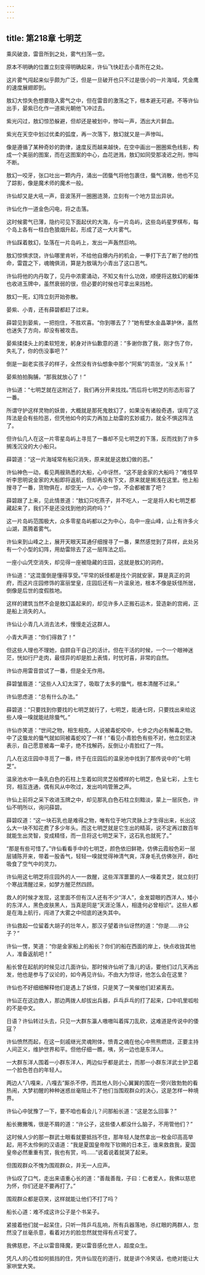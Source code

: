 ```yaml
---
---
---
```

title: 第218章 七明芝
---





乘风破浪，雷音所到之处，雾气扫荡一空。

原本不明确的位置立刻变得明确起来，许仙飞快赶去小青所在之处。

这片雾气闯起来似乎颇为广泛，但是一旦破开也只不过是很小的一片海域，凭金鹰的速度展翅即到。

敖幻大惊失色想要隐入雾气之中，但在雷音的激荡之下，根本避无可避。不等许仙出手，晏紫已化作一道紫光朝他飞冲过去。

紫光闪过，敖幻惊恐躲避，但却还是被划中，惨叫一声，洒出大片鲜血。

紫光在天空中划过优柔的弧度，再一次落下，敖幻就又是一声惨叫。

像是遵循了某种奇妙的韵律，速度反而越来越快，在空中画出一圈圈紫色线影，构成一个美丽的图案，而在这图案的中心，血花迸溅，敖幻如同受那凌迟之刑，惨叫不断。

敖幻一咬牙，张口吐出一颗内丹，涌出一团蜃气将他包裹住，蜃气消散，他也不见了踪影，像是魔术师的魔术一般。

许仙却又是大吼一声，音波荡开一圈圈涟漪，立刻有一个地方显出异状。

许仙化作一道金色闪电，将之击落。

这时候雾气已薄，隐约可见下面起伏的大海，与一片岛屿，这些岛屿星罗棋布，每个岛上各有一柱白色狼烟升起，形成了这一大片雾气。

许仙踩着敖幻，坠落在一片岛屿上，发出一声轰然巨响。

敖幻惊惧求饶，许仙哪里肯听，不给他自爆内丹的机会，一拳打下去了断了他的性命，雷霆之下，魂魄俱消，算是为敖璃为小青出了这口恶气。

许仙将他的内丹取了，见丹中浓雾涌动，不知又有什么功效，顺便将这敖幻的躯体也收进玉牌中，虽然衰弱的很，但必要的时候也可拿出来挡枪。

敖幻一死，幻阵立刻开始弥散。

晏紫、小青，还有薛碧都赶了过来。

薛碧见到晏紫，一把抱住，不胜欢喜。“你到哪去了？”她有壁水金晶罩护休，虽然也迷失了方向，却没有被攻击。

晏紫揉揉头上的柔软短发，躬身对许仙歉意的道：“多谢你救了我，刚才伤了你，失礼了，你的伤没事吧？”

倒是一副老实孩子的样子，全然没有许仙想象中那个“阿紫”的乖张，“没关系！”

晏紫拍拍胸脯，“那我就放心了！”

许仙道：“七明芝就在这附近了，我们再分开来找找。”而后将七明芝的形态形容了一番。

所谓守护这样灵物的妖兽，大概就是那死鬼敖幻了，如果没有诸般奇遇，误闯了这阵法是会有些险恶，但凭他如今的实力再加上劫雷的玄妙威力，就全不惧这阵法了。

但许仙几人在这一片零星岛屿上寻觅了一番却不见七明芝的下落，反而找到了许多搁浅沉没的大小船只。

薛碧道：“这一片海域常有船只消失，原来就是这敖幻做的恶。”

许仙神色一动，看见两艘熟悉的大船，心中讶然，“这不是金家的大船吗？”难怪早听李思明说金家的大船即将返航，但却再没有下文，原来就是搁浅在这里。他上船搜寻了一番，货物俱在，却空无一人，心中一惊，不会都被害了吧？

薛碧跟了上来，见此情景道：“敖幻只吃燕子，并不吃人，一定是将人和七明芝都藏起来了，我们不是还没找到他的洞府吗？”

这一片岛屿范围极大，众多零星岛屿都以之为中心，岛中一座山峰，山上有许多火山湖，蒸腾着雾气。

许仙来到山峰之上，展开天眼天耳通仔细搜寻了一番，果然感觉到了异样，此处另有一个小型的幻阵，用劫雷除去了这一层阵法之后。

一座小山凭空消失，却见得一座被隐藏的庄园，这就是敖幻的洞府。

许仙道：“这混蛋倒是懂得享受。”平常的妖怪都是找个洞就安家，算是真正的洞府，而这片庄园修饰的富丽堂皇，庄园后还有一片温泉池，根本不像是妖怪所居，倒像是后世的度假胜地。

这样的建筑当然不会是敖幻盖起来的，却见许多人正搬石运木，营造新的宫阙，正是船上消失的人。

许仙让小青几人消去法术，慢慢走近这群人。

小青大声道：“你们得救了！”

但这些人理也不理她，自顾自干自己的活计。但在干活的时候，一个一个眼神迷茫，恍如行尸走肉，最怪异的却是脸上表情，时忧时喜，非常的自然。

许仙亦用雷音尝试了一番，但是全无作用。

薛碧皱眉道：“这些人入幻太深了，吸取了太多的蜃气，根本清醒不过来。”

许仙思虑道：“总有什么办法。”

薛碧道：“只要找到你要找的七明芝就行了，七明芝，能通七窍，只要找出来给这些人嗅一嗅就能祛除蜃气。”

许仙亦笑道：“世间之物，相生相克。人说被毒蛇咬中，七步之内必有解毒之物。中了这蜃龙的蜃气就如同被毒蛇咬了一样！”看见小青脸色有些不对，他立刻坚决表示，自己愿意被毒一辈子，绝不找解药，反倒让小青脸红了一阵。

几人在这庄园中寻觅了一番，终于在庄园后的温泉池中找到了那传说中的“七明芝”。

温泉池水中一条乳白色的石柱上生着如同灵芝般模样的七明芝，色呈七彩，上生七窍，相互连通，偶有风从中吹过，发出呜呜管箫之声。

许仙上前将之采下收进玉牌之中，却见那乳白色石柱立刻黯淡，蒙上一层灰色，许仙不明所以，询问薛碧。

薛碧叹道：“这一块石乳也是难得之物，唯有位于地穴灵脉上才生得出来，长出这么大一块不知花费了多少年头。而这七明芝就是它生出的精英，说不定再过数百年就能生出灵智，变成精怪，而一旦将这七明芝采下，这石乳也就死了。”

“那是有些可惜了。”许仙看看手中的七明芝，颜色依旧鲜艳，仿佛云霞般色彩一层层铺陈开来，带着一股香气，轻轻一嗅就觉得神清气爽，浑身毛孔仿佛张开，吞吐吸食了空气中的灵力。

许仙用这七明芝将庄园外的人一一救醒，这些浑浑噩噩的人一嗅着灵芝，就立刻打个寒战清醒过来，如梦方醒茫然四顾。

救人的时候才发现，这里面不但有汉人还有不少“洋人”，金发碧眼的西洋人，矮小的东洋人，黑色皮肤黑人，当真是同是“天涯沦落人，相逢何必曾相识”。这些人都是在海上航行，闯进了大雾之中彻底的迷失其中。

许仙救起一位留着大胡子的壮年人，那汉子望着许仙讶然的道：“你是……许公子？”

许仙一愣，笑道：“你是金家船上的船长？你们的船在西面的岸上，快点收拢其他人，准备返航吧！”

船长曾在起航的时候见过几面许仙，那时候许仙听了渔儿的话，要他们过几天再出发，他也是参与了议论的，如今再见许仙，不由大为惊讶，他怎么会在这里？

许仙也不好细细解释他们是遇上了妖怪，只是笑了一笑催他们赶紧离去。

许仙正在这边救人，那边两拨人却拔出兵器，乒乓乒乓的打了起来，口中叽里呱啦的不是中文。

日语？许仙转过头去，只见一大群东瀛人嗷嗷叫着挥刀乱砍，这难道是传说中的倭寇？

许仙愤然而起，在这一刻戚继光灵魂附体，愤青之魂在他心中熊熊燃烧，正要主持人间正义，维护世界和平。但他仔细一瞧，咦，另一边也是东洋人。

一大群东洋人围着一小群东洋人，两边似乎都是武士，而那一小群东洋武士护卫着一个脸色苍白的年轻人。

两边人“八嘎来，八嘎去”厮杀不停，而其他人则小心翼翼的围在一旁兴致勃勃的看热闹，大梦初醒的种种迷惑丝毫阻止不了他们当围观群众的决心，这是怎样一种境界。

许仙心中犹豫了一下，要不咱也看会儿？问那船长道：“这是怎么回事？”

船长撇撇嘴，很是不屑的道：“许公子，这些倭人都没什么脑子，不用管他们？”

这时候人少的那一群武士眼看就要抵挡不住，那年轻人陡然拿出一枚金印高高举起，用不太伶俐的汉语道：“我是夏国皇帝陛下钦赐的日本王，谁来救救我，夏国皇帝必然重重有赏，我也有赏，呜……”说着说着就哭了起来。

但围观群众不愧为围观群众，并无一人应声。

许仙叹了口气，走出来语重心长的道：“善哉善哉，子曰：仁者爱人，我佛以慈悲为怀，你们还是不要再打了。”

围观群众都是窃笑，这样就能让他们不打了吗？

船长心道：难不成这许公子是个书呆子。

紧接着他们就一起呆住，只听一阵乒乓乱响，所有兵器落地，杀红眼的两群人，忽然没了丝毫杀意，看着对方的脸忽然就觉得有点可爱了。

我佛慈悲，不止以雷音降魔，更以雷音感化世人，超度众生。

凭凡人的心性如何抵挡的住，凭许仙现在的道行，就是讲个冷笑话，也绝对能让大家哄堂大笑。